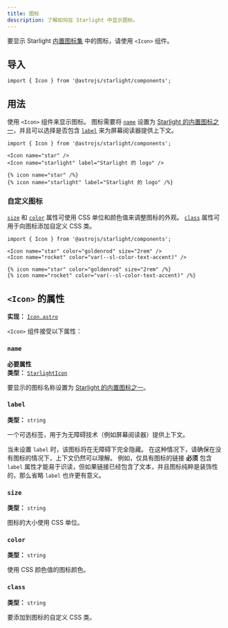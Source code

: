 ```yaml
---
title: 图标
description: 了解如何在 Starlight 中显示图标。
---
```



要显示 Starlight [内置图标集](/zh-cn/reference/icons/#所有图标) 中的图标，请使用 `<Icon>` 组件。


<Preview>

<Icon
	slot="preview"
	name="open-book"
	color="var(--sl-color-text-accent)"
	size="4rem"
/>

</Preview>

## 导入

```tsx
import { Icon } from '@astrojs/starlight/components';
```

## 用法

使用 `<Icon>` 组件来显示图标。
图标需要将 [`name`](#name) 设置为 [Starlight 的内置图标之一](/zh-cn/reference/icons/#所有图标)，并且可以选择是否包含 [`label`](#label) 来为屏幕阅读器提供上下文。

<Preview>

```mdx
import { Icon } from '@astrojs/starlight/components';

<Icon name="star" />
<Icon name="starlight" label="Starlight 的 logo" />
```

<Fragment slot="markdoc">

```markdoc
{% icon name="star" /%}
{% icon name="starlight" label="Starlight 的 logo" /%}
```

</Fragment>

<Fragment slot="preview">
	<Icon name="star" />
	<Icon name="starlight" label="Starlight 的 logo" />
</Fragment>

</Preview>

### 自定义图标

[`size`](#size) 和 [`color`](#color) 属性可使用 CSS 单位和颜色值来调整图标的外观。
[`class`](#class) 属性可用于向图标添加自定义 CSS 类。

<Preview>

```mdx
import { Icon } from '@astrojs/starlight/components';

<Icon name="star" color="goldenrod" size="2rem" />
<Icon name="rocket" color="var(--sl-color-text-accent)" />
```

<Fragment slot="markdoc">

```markdoc
{% icon name="star" color="goldenrod" size="2rem" /%}
{% icon name="rocket" color="var(--sl-color-text-accent)" /%}
```

</Fragment>

<Fragment slot="preview">
	<Icon name="star" color="goldenrod" size="2rem" />
	<Icon name="rocket" color="var(--sl-color-text-accent)" />
</Fragment>

</Preview>

## `<Icon>` 的属性

**实现：** [`Icon.astro`](https://github.com/withastro/starlight/blob/main/packages/starlight/user-components/Icon.astro)

`<Icon>` 组件接受以下属性：

### `name`

**必要属性**  
**类型：** [`StarlightIcon`](/zh-cn/reference/icons/#starlighticon-类型)

要显示的图标名称设置为 [Starlight 的内置图标之一](/zh-cn/reference/icons/#所有图标)。

### `label`

**类型：** `string`

一个可选标签，用于为无障碍技术（例如屏幕阅读器）提供上下文。

当未设置 `label` 时，该图标将在无障碍下完全隐藏。
在这种情况下，请确保在没有图标的情况下，上下文仍然可以理解。
例如，仅具有图标的链接 **必须** 包含 `label` 属性才能易于识读，但如果链接已经包含了文本，并且图标纯粹是装饰性的，那么省略 `label` 也许更有意义。

### `size`

**类型：** `string`

图标的大小使用 CSS 单位。

### `color`

**类型：** `string`

使用 CSS 颜色值的图标颜色。

### `class`

**类型：** `string`

要添加到图标的自定义 CSS 类。
